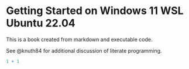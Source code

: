 # Getting Started on Windows 11 WSL Ubuntu 22.04

This is a book created from markdown and executable code.

See @knuth84 for additional discussion of literate programming.

```r
1 + 1
```
